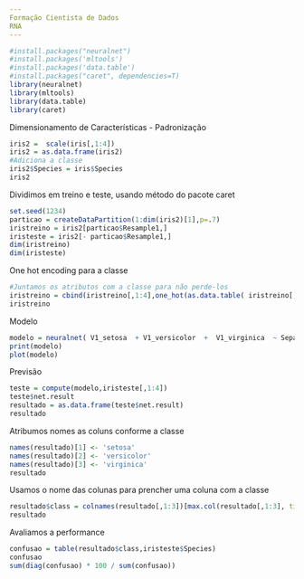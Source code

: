 ```yaml
---
Formação Cientista de Dados
RNA
---
```


```r
#install.packages("neuralnet")
#install.packages('mltools')
#install.packages('data.table')
#install.packages("caret", dependencies=T)
library(neuralnet)
library(mltools)
library(data.table)
library(caret)
```
Dimensionamento de Características - Padronização
```r
iris2 =  scale(iris[,1:4])
iris2 = as.data.frame(iris2)
#Adiciona a classe
iris2$Species = iris$Species
iris2
```
Dividimos em treino e teste, usando método do pacote caret
```r
set.seed(1234)
particao = createDataPartition(1:dim(iris2)[1],p=.7)
iristreino = iris2[particao$Resample1,]
iristeste = iris2[- particao$Resample1,]
dim(iristreino)
dim(iristeste)
```
One hot encoding para a classe
```r
#Juntamos os atributos com a classe para não perde-los
iristreino = cbind(iristreino[,1:4],one_hot(as.data.table( iristreino[,5])))
iristreino
```
Modelo
```r
modelo = neuralnet( V1_setosa  + V1_versicolor  +  V1_virginica  ~ Sepal.Length + Sepal.Width +  Petal.Length + Petal.Width , iristreino, hidden=c(5,4))
print(modelo)
plot(modelo)
```
Previsão
```r
teste = compute(modelo,iristeste[,1:4])
teste$net.result
resultado = as.data.frame(teste$net.result)
resultado
```
Atribumos nomes as coluns conforme a classe
```r
names(resultado)[1] <- 'setosa'
names(resultado)[2] <- 'versicolor'
names(resultado)[3] <- 'virginica'
resultado
```
Usamos o nome das colunas para prencher uma coluna com a classe
```r
resultado$class = colnames(resultado[,1:3])[max.col(resultado[,1:3], ties.method = 'first')]
resultado
```
Avaliamos a performance
```r
confusao = table(resultado$class,iristeste$Species)
confusao
sum(diag(confusao) * 100 / sum(confusao))
```
